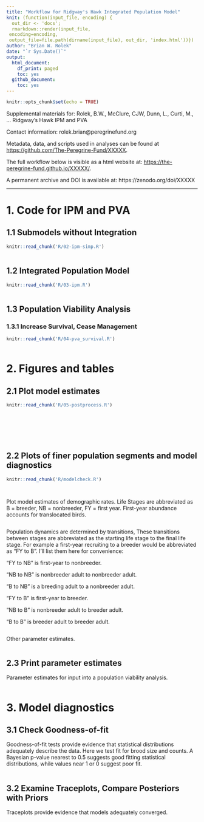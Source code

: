 ```yaml
---
title: "Workflow for Ridgway's Hawk Integrated Population Model"
knit: (function(input_file, encoding) {
  out_dir <- 'docs';
  rmarkdown::render(input_file,
 encoding=encoding,
 output_file=file.path(dirname(input_file), out_dir, 'index.html'))})
author: "Brian W. Rolek"
date: "`r Sys.Date()`"
output:
  html_document:
    df_print: paged
    toc: yes
  github_document:
    toc: yes
---
```


```r
knitr::opts_chunk$set(echo = TRUE)
```

Supplemental materials for: Rolek, B.W., McClure, CJW, Dunn, L., Curti, M., ... Ridgway's Hawk IPM and PVA

Contact information: rolek.brian@peregrinefund.org

Metadata, data, and scripts used in analyses can be found at <https://github.com/The-Peregrine-Fund/XXXXX>.

The full workflow below is visible as a html website at:
<https://the-peregrine-fund.github.io/XXXXX/>.

A permanent archive and DOI is available at: https://zenodo.org/doi/XXXXX

-----------------------------------------------------------------------   
# 1. Code for IPM and PVA

## 1.1 Submodels without Integration
```r
knitr::read_chunk('R/02-ipm-simp.R')
```
```r
```

## 1.2 Integrated Population Model
```r
knitr::read_chunk('R/03-ipm.R')
```
```r
```

## 1.3 Population Viability Analysis  

### 1.3.1 Increase Survival, Cease Management 

```r
knitr::read_chunk('R/04-pva_survival.R')
```
```r
```

# 2. Figures and tables

## 2.1 Plot model estimates 
```r
knitr::read_chunk('R/05-postprocess.R')
```
```r
```

```r
```

```r
```

```r
```

```r
```

```r
```


## 2.2 Plots of finer population segments and model diagnostics
```r
knitr::read_chunk('R/modelcheck.R')
```

```r
```

```r
```


Plot model estimates of demographic rates. Life Stages are abbreviated as B = breeder, NB = nonbreeder, FY = first year. First-year abundance accounts for translocated birds. 

```r
```

Population dynamics are determined by transitions, These transitions between stages are abbreviated as the starting life stage to the final life stage. For example a first-year recruiting to a breeder would be abbreviated as "FY to B". I'll list them here for convenience:

"FY to NB" is first-year to nonbreeder.

"NB to NB" is nonbreeder adult to nonbreeder adult.

"B to NB" is a breeding adult to a nonbreeder adult.

"FY to B" is first-year to breeder.

"NB to B" is nonbreeder adult to breeder adult.

"B to B" is breeder adult to breeder adult.

```r
```

Other parameter estimates. 
```r
```

## 2.3 Print parameter estimates
Parameter estimates for input into a population viability analysis.

```r
```

# 3. Model diagnostics

## 3.1 Check Goodness-of-fit
Goodness-of-fit tests provide evidence that statistical distributions adequately describe the data. Here we test fit for brood size and counts. A Bayesian p-value nearest to 0.5 suggests good fitting statistical distributions, while values near 1 or 0 suggest poor fit.

```r
```

## 3.2 Examine Traceplots, Compare Posteriors with Priors
Traceplots provide evidence that models adequately converged.

```r
```

